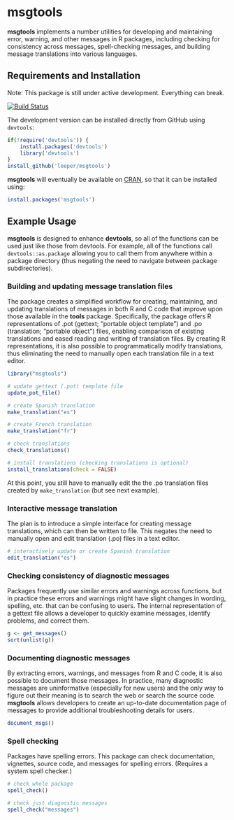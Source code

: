# msgtools #

**msgtools** implements a number utilities for developing and maintaining error, warning, and other messages in R packages, including checking for consistency across messages, spell-checking messages, and building message translations into various languages.

## Requirements and Installation ##

Note: This package is still under active development. Everything can break.

[![Build Status](https://travis-ci.org/leeper/msgtools.png?branch=master)](https://travis-ci.org/leeper/msgtools)

The development version can be installed directly from GitHub using `devtools`:

```R
if(!require('devtools')) {
    install.packages('devtools')
    library('devtools')
}
install_github('leeper/msgtools')
```

**msgtools** will eventually be available on [CRAN](http://cran.r-project.org/web/packages/msgtools/index.html), so that it can be installed using:

```R
install.packages('msgtools')
```


## Example Usage ##

**msgtools** is designed to enhance **devtools**, so all of the functions can be used just like those from devtools. For example, all of the functions call `devtools::as.package` allowing you to call them from anywhere within a package directory (thus negating the need to navigate between package subdirectories).

### Building and updating message translation files ###

The package creates a simplified workflow for creating, maintaining, and updating translations of messages in both R and C code that improve upon those available in the **tools** package. Specifically, the package offers R representations of .pot (gettext; "portable object template") and .po (translation; "portable object") files, enabling comparison of existing translations and eased reading and writing of translation files. By creating R representations, it is also possible to programmatically modify translations, thus eliminating the need to manually open each translation file in a text editor.

```R
library("msgtools")

# update gettext (.pot) template file
update_pot_file()

# create Spanish translation
make_translation("es")

# create French translation
make_translation("fr")

# check translations
check_translations()

# install translations (checking translations is optional)
install_translations(check = FALSE)
```

At this point, you still have to manually edit the the .po translation files created by `make_translation` (but see next example).

### Interactive message translation ###

The plan is to introduce a simple interface for creating message translations, which can then be written to file. This negates the need to manually open and edit translation (.po) files in a text editor.

```R
# interactively update or create Spanish translation
edit_translation("es")
```


### Checking consistency of diagnostic messages ###

Packages frequently use similar errors and warnings across functions, but in practice these errors and warnings might have slight changes in wording, spelling, etc. that can be confusing to users. The internal representation of a gettext file allows a developer to quickly examine messages, identify problems, and correct them.

```R
g <- get_messages()
sort(unlist(g))
```


### Documenting diagnostic messages ###

By extracting errors, warnings, and messages from R and C code, it is also possible to document those messages. In practice, many diagnostic messages are uninformative (especially for new users) and the only way to figure out their meaning is to search the web or search the source code. **msgtools** allows developers to create an up-to-date documentation page of messages to provide additional troubleshooting details for users.

```R
document_msgs()
```

### Spell checking ###

Packages have spelling errors. This package can check documentation, vignettes, source code, and messages for spelling errors. (Requires a system spell checker.)

```R
# check whole package
spell_check()

# check just diagnostic messages
spell_check("messages")
```
